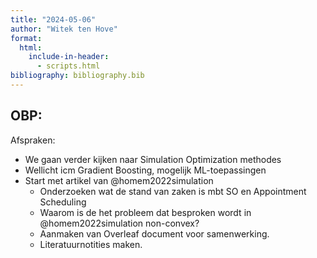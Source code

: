 ```yaml
---
title: "2024-05-06"
author: "Witek ten Hove"
format:
  html:
    include-in-header:
      - scripts.html
bibliography: bibliography.bib
---
```


## OBP:

Afspraken:

-   We gaan verder kijken naar Simulation Optimization methodes
-   Wellicht icm Gradient Boosting, mogelijk ML-toepassingen
-   Start met artikel van @homem2022simulation
    -   Onderzoeken wat de stand van zaken is mbt SO en Appointment Scheduling
    -   Waarom is de het probleem dat besproken wordt in @homem2022simulation non-convex?
    -   Aanmaken van Overleaf document voor samenwerking.
    -   Literatuurnotities maken.
